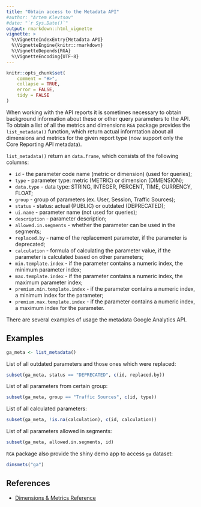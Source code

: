 ```yaml
---
title: "Obtain access to the Metadata API"
#author: "Artem Klevtsov"
#date: "`r Sys.Date()`"
output: rmarkdown::html_vignette
vignette: >
  %\VignetteIndexEntry{Metadata API}
  %\VignetteEngine{knitr::rmarkdown}
  %\VignetteDepends{RGA}
  %\VignetteEncoding{UTF-8}
---
```


```r
knitr::opts_chunk$set(
    comment = "#>",
    collapse = TRUE,
    error = FALSE,
    tidy = FALSE
)
```

When working with the API reports it is sometimes necessary to obtain background information about these or other query parameters to the API. To obtain a list of all the metrics and dimensions `RGA` package provides the `list_metadata()` function, which return actual informtation about all dimensions and metrics for the given report type (now support only the Core Reporting API metadata).

`list_metadata()` return an `data.frame`,  which consists of the following columns:

* `id` - the parameter code name (metric or dimension) (used for queries);
* `type` - parameter type: metric (METRIC) or dimension (DIMENSION);
* `data.type` - data type: STRING, INTEGER, PERCENT, TIME, CURRENCY, FLOAT;
* `group` - group of parameters (ex. User, Session, Traffic Sources);
* `status` - status: actual (PUBLIC) or outdated (DEPRECATED);
* `ui.name` - parameter name (not used for queries);
* `description` - parameter description;
* `allowed.in.segments` - whether the parameter can be used in the segments;
* `replaced.by` - name of the replacement parameter, if the parameter is deprecated;
* `calculation` - formula of calculating the parameter value, if the parameter is calculated based on other parameters;
* `min.template.index` - if the parameter contains a numeric index, the minimum parameter index;
* `max.template.index` - if the parameter contains a numeric index, the maximum parameter index;
* `premium.min.template.index` - if the parameter contains a numeric index, a minimum index for the parameter;
* `premium.max.template.index` - if the parameter contains a numeric index, a maximum index for the parameter.

There are several examples of usage the metadata Google Analytics API.

## Examples

```r
ga_meta <- list_metadata()
```

List of all outdated parameters and those ones which were replaced:

```r
subset(ga_meta, status == "DEPRECATED", c(id, replaced.by))
```

List of all parameters from certain group:

```r
subset(ga_meta, group == "Traffic Sources", c(id, type))
```

List of all calculated parameters:

```r
subset(ga_meta, !is.na(calculation), c(id, calculation))
```

List of all parameters allowed in segments:

```r
subset(ga_meta, allowed.in.segments, id)
```

`RGA` package also provide the shiny demo app to access `ga` dataset:

```r
dimsmets("ga")
```

## References

- [Dimensions & Metrics Reference](https://developers.google.com/analytics/devguides/reporting/core/dimsmets)
